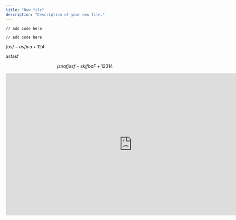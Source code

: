 ```yaml
---
title: "New file"
description: "Description of your new file."
---
```


> 

<Expandable title="Content">
  
</Expandable>

<RequestExample>

``` filename
// add code here
```

</RequestExample>

<ResponseExample>

``` filename
// add code here
```

</ResponseExample>

$fasf-asfjna+124$

asfasf

$$
jsnafjasf-skjfbaF+12314
$$

<iframe style="border: 1px solid rgba(0, 0, 0, 0.1);" width="800" height="450" src="https://embed.figma.com/design/fwgossMNrv9ujw8CiBTJ3p/Project-Sans-Nom?node-id=570-16487&embed-host=share" allowfullscreen />